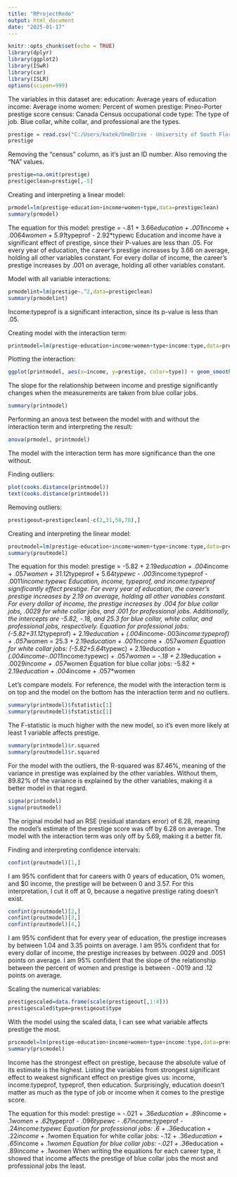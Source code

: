 ---
title: "RProjectRedo"
output: html_document
date: "2025-01-17"
---

```{r setup, include=FALSE}
knitr::opts_chunk$set(echo = TRUE)
library(dplyr)
library(ggplot2)
library(ISwR)
library(car)
library(ISLR)
options(scipen=999)
```

The variables in this dataset are:
education: Average years of education
income: Average inome
women: Percent of women
prestige: Pineo-Porter prestige score
census: Canada Census occupational code
type: The type of job. Blue collar, white collar, and professional are the types.

```{r}
prestige = read.csv("C:/Users/katek/OneDrive - University of South Florida/Desktop/NCF/Fall 2024/Linear models/Prestige.txt", sep="")
prestige
```

Removing the "census" column, as it's just an ID number. Also removing the "NA" values.
```{r}
prestige=na.omit(prestige)
prestigeclean=prestige[,-5]
```

Creating and interpreting a linear model:
```{r}
prmodel=lm(prestige~education+income+women+type,data=prestigeclean)
summary(prmodel)
```
The equation for this model: prestige = -.81 + 3.66*education + .001*income + .0064*women + 5.91*typeprof - 2.92*typewc
Education and income have a significant effect of prestige, since their P-values are less than .05. For every year of education, the career's prestige increases by 3.66 on average, holding all other variables constant. For every dollar of income, the career's prestige increases by .001 on average, holding all other variables constant.

Model with all variable interactions:
```{r}
prmodelint=lm(prestige~.^2,data=prestigeclean)
summary(prmodelint)
```
Income:typeprof is a significant interaction, since its p-value is less than .05.

Creating model with the interaction term:
```{r}
printmodel=lm(prestige~education+income+women+type+income:type,data=prestigeclean)
```

Plotting the interaction:
```{r}
ggplot(printmodel, aes(x=income, y=prestige, color=type)) + geom_smooth(method='lm')
```
The slope for the relationship between income and prestige significantly changes when the measurements are taken from blue collar jobs.

```{r}
summary(printmodel)
```

Performing an anova test between the model with and without the interaction term and interpreting the result:
```{r}
anova(prmodel, printmodel)
```
The model with the interaction term has more significance than the one without.

Finding outliers:
```{r}
plot(cooks.distance(printmodel))
text(cooks.distance(printmodel))
```

Removing outliers:
```{r}
prestigeout=prestigeclean[-c(2,31,50,78),]
```

Creating and interpreting the linear model:
```{r}
proutmodel=lm(prestige~education+income+women+type+income:type,data=prestigeout)
summary(proutmodel)
```
The equation for this model: prestige = -5.82 + 2.19*education + .004*income + .057*women + 31.12*typeprof + 5.64*typewc - .003*income:typeprof - .0011*income:typewc
Education, income, typeprof, and income:typeprof significantly effect prestige.
For every year of education, the career's prestige increases by 2.19 on average, holding all other variables constant. For every dollar of income, the prestige increases by .004 for blue collar jobs, .0029 for white collar jobs, and .001 for professional jobs.
Additionally, the intercepts are -5.82, -.18, and 25.3 for blue collar, white collar, and professional jobs, respectively.
Equation for professional jobs: (-5.82+31.12*typeprof) + 2.19*education + (.004*income-.003*income:typeprof) + .057*women = 25.3 + 2.19*education + .001*income + .057*women
Equation for white collar jobs: (-5.82+5.64*typewc) + 2.19*education + (.004income-.0011*income:typewc) + .057*women = -.18 + 2.19*education + .0029*income + .057*women
Equation for blue collar jobs: -5.82 + 2.19*education + .004*income + .057*women

Let's compare models. For reference, the model with the interaction term is on top and the model on the bottom has the interaction term and no outliers.

```{r}
summary(printmodel)$fstatistic[1]
summary(proutmodel)$fstatistic[1]
```
The F-statistic is much higher with the new model, so it's even more likely at least 1 variable affects prestige.

```{r}
summary(printmodel)$r.squared
summary(proutmodel)$r.squared
```
For the model with the outliers, the R-squared was 87.46%, meaning of the variance in prestige was explained by the other variables. Without them,  89.82% of the variance is explained by the other variables, making it a better model in that regard.

```{r}
sigma(printmodel)
sigma(proutmodel)
```
The original model had an RSE (residual standars error) of 6.28, meaning the model's estimate of the prestige score was off by 6.28 on average. The model with the interaction term was only off by 5.69, making it a better fit.

Finding and interpreting confidence intervals:
```{r}
confint(proutmodel)[1,] 
```
I am 95% confident that for careers with 0 years of education, 0% women, and $0 income, the prestige will be between 0 and 3.57.
For this interpretation, I cut it off at 0, because a negative prestige rating doesn't exist.

```{r}
confint(proutmodel)[2,]
confint(proutmodel)[3,]
confint(proutmodel)[4,]
```
I am 95% confident that for every year of education, the prestige increases by between 1.04 and 3.35 points on average.
I am 95% confident that for every dollar of income, the prestige increases by between .0029 and .0051 points on average.
I am 95% confident that the slope of the relationship between the percent of women and prestige is between -.0019 and .12 points on average.

Scaling the numerical variables:
```{r}
prestigescaled=data.frame(scale(prestigeout[,1:4]))
prestigescaled$type=prestigeout$type
```
With the model using the scaled data, I can see what variable affects prestige the most.

```{r}
prscmodel=lm(prestige~education+income+women+type+income:type,data=prestigescaled)
summary(prscmodel)
```
Income has the strongest effect on prestige, because the absolute value of its estimate is the highest. Listing the variables from strongest significant effect to weakest significant effect on prestige gives us: income, income:typeprof, typeprof, then education. Surprisingly, education doesn't matter as much as the type of job or income when it comes to the prestige score.

The equation for this model: prestige = -.021 + .36*education + .89*income + .1*women + .62*typeprof - .096*typewc - .67*income:typeprof - .24*income:typewc
Equation for professional jobs: .6 + .36*education + .22*income + .1*women
Equation for white collar jobs: -.12 + .36*education + .65*income + .1*women
Equation for blue collar jobs: -.021 + .36*education + .89*income + .1*women
When writing the equations for each career type, it showed that income affects the prestige of blue collar jobs the most and professional jobs the least.
